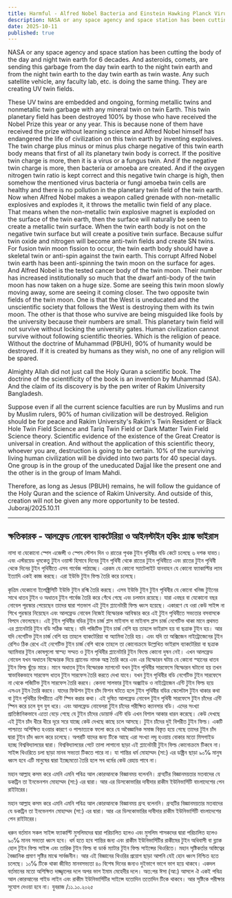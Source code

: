 ```yaml
---
title: Harmful - Alfred Nobel Bacteria and Einstein Hawking Planck Viruses
description: NASA or any space agency and space station has been cutting the body of the day and night twin earth for 6 decades. And asteroids, comets, are sending this garbage from the day twin earth to the night twin earth and from the night twin earth to the day twin earth as twin waste. Any such satellite vehicle, any faculty lab, etc. is doing the same thing. They are creating UV twin fields.
date: 2025-10-11
published: true
---
```


NASA or any space agency and space station has been cutting the body of the day and night twin earth for 6 decades. And asteroids, comets, are sending this garbage from the day twin earth to the night twin earth and from the night twin earth to the day twin earth as twin waste. Any such satellite vehicle, any faculty lab, etc. is doing the same thing. They are creating UV twin fields.

These UV twins are embedded and ongoing, forming metallic twins and nonmetallic twin garbage with any mineral twin on twin Earth. This twin planetary field has been destroyed 100% by those who have received the Nobel Prize this year or any year. This is because none of them have received the prize without learning science and Alfred Nobel himself has endangered the life of civilization on this twin earth by inventing explosives. The twin charge plus minus or minus plus charge negative of this twin earth body means that first of all its planetary twin body is correct. If the positive twin charge is more, then it is a virus or a fungus twin. And if the negative twin charge is more, then bacteria or amoeba are created. And if the oxygen nitrogen twin ratio is kept correct and this negative twin charge is high, then somehow the mentioned virus bacteria or fungi amoeba twin cells are healthy and there is no pollution in the planetary twin field of the twin earth. Now when Alfred Nobel makes a weapon called grenade with non-metallic explosives and explodes it, it throws the metallic twin field of any place. That means when the non-metallic twin explosive magnet is exploded on the surface of the twin earth, then the surface will naturally be seen to create a metallic twin surface. When the twin earth body is not on the negative twin surface but will create a positive twin surface. Because sulfur twin oxide and nitrogen will become anti-twin fields and create SN twins. For fusion twin moon fission to occur, the twin earth body should have a skeletal twin or anti-spin against the twin earth. This corrupt Alfred Nobel twin earth has been anti-spinning the twin moon on the surface for ages. And Alfred Nobel is the tested cancer body of the twin moon. Their number has increased institutionally so much that the dwarf anti-body of the twin moon has now taken on a huge size. Some are seeing this twin moon slowly moving away, some are seeing it coming closer. The two opposite twin fields of the twin moon. One is that the West is uneducated and the unscientific society that follows the West is destroying them with its twin moon. The other is that those who survive are being misguided like fools by the university because their numbers are small. This planetary twin field will not survive without locking the university gates. Human civilization cannot survive without following scientific theories. Which is the religion of peace. Without the doctrine of Muhammad (PBUH), 90% of humanity would be destroyed. If it is created by humans as they wish, no one of any religion will be spared.

Almighty Allah did not just call the Holy Quran a scientific book. The doctrine of the scientificity of the book is an invention by Muhammad (SA). And the claim of its discovery is by the pen writer of Rakim University Bangladesh.

Suppose even if all the current science faculties are run by Muslims and run by Muslim rulers, 90% of human civilization will be destroyed. Religion should be for peace and Rakim University's Rakim's Twin Resident or Black Hole Twin Field Science and Tariq Twin Field or Dark Matter Twin Field Science theory. Scientific evidence of the existence of the Great Creator is universal in creation. And without the application of this scientific theory, whoever you are, destruction is going to be certain. 10% of the surviving living human civilization will be divided into two parts for 40 special days. One group is in the group of the uneducated Dajjal like the present one and the other is in the group of Imam Mahdi.

Therefore, as long as Jesus (PBUH) remains, he will follow the guidance of the Holy Quran and the science of Rakim University. And outside of this, creation will not be given any more opportunity to be tested.
Juboraj/2025.10.11

---

## ক্ষতিকারক - আলফ্রেড নোবেল ব‍্যাকটেরিয়া ও আইনস্টাইন হকিং প্ল‍্যাঙ্ক ভাইরাস

নাসা বা যেকোনো স্পেস এজেন্সী ও স্পেস স্টেশন  দিন ও রাতের পৃথক টুইন পৃথিবীর বডি কেটে চলেছে ৬ দশক যাবত। এবং   এস্টরয়েড ধুমকেতু টুইন  ওয়াস্ট হিসাবে দিনের টুইন পৃথিবী থেকে রাতের টুইন পৃথিবীতে এবং রাতের টুইন পৃথিবী থেকে দিনের টুইন পৃথিবীতে এসব গার্বেজ পাঠাচ্ছে। এরকম যে কোনো স‍্যাটেলাইট যানবাহন যে কোনো ফ‍্যাকাল্টির ল‍্যাব ইত‍্যাদি একই কাজ করছে। এরা ইউভি টুইন ফিল্ড তৈরি করে চলেছে।

কৃত্রিম যেকোনো ইলেক্ট্রিসিটি ইউভি টুইন রশ্মি তৈরি করছে। এসব ইউভি টুইন টুইন পৃথিবীর যে কোনো খনিজ টুইনের সাথে ধাতব টুইন ও অধাতব টুইন গার্বেজ তৈরি করে গেঁথে গেছে এবং চলমান রয়েছে। যারা এবছর বা যেকোনো বছর নোবেল পূরস্কার পেয়েছেন তাদের দ্বারা শতভাগ এই টুইন প্ল‍্যানেটারী ফিল্ড ধ্বংস হয়েছে। একারণে যে ওরা কেউ সাইন্স না শিখে পুরস্কার নিয়েছেন এবং আলফ্রেড নোবেল নিজেই বিস্ফোরক আবিস্কার করে এই টুইন পৃথিবীতে সভ‍্যতার বসবাসকে বিপদে ফেলেছেন। এই টুইন  পৃথিবীর বডির টুইন চার্জ প্লাস মাইনাস বা মাইনাস প্লাস চার্জ নেগেটিভ থাকা মানে প্রথমত এর প্ল‍্যানেটারি টুইন বডি সঠিক আছে। যদি পজিটিভ টুইন চার্জ বেশি হয় তাহলে ভাইরাস হয় বা ছত্রাক টুইন হয়। আর যদি নেগেটিভ টুইন চার্জ বেশি হয় তাহলে ব‍্যাকটেরিয়া বা অ‍্যামিবা তৈরি হয়। এবং যদি তা অক্সিজেন নাইট্রোজেনের টূইন রেশিও ঠিক রেখে এই নেগেটিভ টুইন চার্জ বেশি থাকে তাহলে তা কোনোক্রমে উল্লেখিত ভাইরাস ব‍্যাকটেরিয়া বা ছত্রাক অ‍্যামিবার টুইন কোষগুলো স্বাস্হ‍্য সম্মত ও টুইন পৃথিবীর প্ল‍্যানেটারি টুইন ফিল্ডে কোনো দুষন নেই। এখন আলফ্রেড নোবেল যখন অধাতব বিস্ফোরক দিয়ে গ্র‍্যানেড নামক অস্ত্র তৈরি করে এবং এর বিস্ফোরন ঘটায় যে কোনো স্হানের ধাতব টুইন ফিল্ড ছুঁড়ে মারে। মানে অধাতব টুইন বিস্ফোরক ম‍্যাগনেট যখন  টুইন পৃথিবীর সারফেসে বিস্ফোরন ঘটানো হয় তখন স্বাভাবিকভাবে সারফেস ধাতব টুইন সারফেস তৈরি করতে দেখা যাবে। যখন টুইন পৃথিবীর বডি নেগেটিভ টুইন সারফেসে না থেকে পজিটিভ টুইন সারফেস তৈরি করবে। কেননা সালফার টুইন অক্সাইড ও নাইট্রোজেন এন্টি টুইন ফিল্ড হয়ে এসএন টুইন তৈরি করবে। যাদের ফিউশন টূইন চাঁদ ফিশন ঘটতে হলে টুইন পৃথিবীর বডির স্কেলেটাল টুইন থাকার কথা বা টুইন পৃথিবীর বিপরীতে এন্টি স্পিন করার কথা। এই দুষিত আলফ্রেড নোবেল টুইন পৃথিবী সারফেসে টুইন চাঁদের এন্টি স্পিন করে চলে যুগ যুগ ধরে। এবং আলফ্রেড নোবেলরা টুইন চাঁদের পরীক্ষিত ক‍্যানসার বডি। এদের সংখ‍্যা প্রাতিষ্ঠানিকভাবে এতো বেড়ে গেছে যে টুইন চাঁদের ডোয়ার্ফ এন্টি বডি এখন বিশাল আকার ধারন করেছে। কেউ দেখছে এই টুইন চাঁদ ধীরে ধীরে দূরে সরে যাচ্ছে কেউ দেখছে কাছে চলে আসছে। টুইন চাঁদের দুই বিপরীত টুইন ফিল্ড। একটি পাশ্চাত‍্য অশিক্ষিত হওয়ার কারণে ও পাশ্চাত্যকে ফলো করে যে অবৈজ্ঞানিক সমাজ বিস্তৃত হয়ে গেছে তাদের টুইন চাঁদ দ্বারা টুইন চাঁদ ধ্বংস করে চলেছে। অপরটি যাদের জন‍্য টিকে আছে এরা সংখ‍্যা লঘু হওয়ায় বোকার মতো মিসগাইড হচ্ছে বিশ্ববিদ্যালয়ের দ্বারা। বিশ্ববিদ্যালয়ের গেটে তালা লাগানো ছাড়া এই প্ল‍্যানেটারী টুইন ফিল্ড কোনোক্রমে টিকবে না। সাইন্স থিওরিতে চলা ছাড়া মানব সভ‍্যতা টিকতে পারে না। যা শান্তির ধর্ম মোহাম্মদ (সা:) এর ডক্ট্রিন ছাড়া ৯০℅ মানুষ ধ্বংস হবে এটি মানুষের দ্বারা ইচ্ছেমতো তৈরি হলে সব ধর্মের কেউ রেহায় পাবে না।

মহান আল্লাহ কসম করে এমনি এমনি পবিত্র আল কোরআনকে বিজ্ঞানময় বলেননি। গ্রন্হটির বিজ্ঞানময়তার মতবাদের যে ডকট্রিন তা ইনভেনশন মোহাম্মদ (সা:) এর দ্বারা। আর এর ডিসকোভারির দাবীদার  রাকীম ইউনিভার্সিটি বাংলাদেশের পেন রাইটারের।

মহান আল্লাহ কসম করে এমনি এমনি পবিত্র আল কোরআনকে বিজ্ঞানময় গ্রন্হ বলেননি। গ্রন্হটির বিজ্ঞানময়তার মতবাদের যে ডকট্রিন তা ইনভেনশন মোহাম্মদ (সা:) এর দ্বারা। আর এর ডিসকোভারির দাবীদার  রাকীম ইউনিভার্সিটি বাংলাদেশের পেন রাইটারের।

ধরুন বর্তমান সকল সাইন্স ফ‍্যাকাল্টি মুসলিমদের দ্বারা পরিচালিত হলেও এবং মুসলিম শাসকদের দ্বারা পরিচালিত হলেও ৯০℅ মানব সভ‍্যতা ধ্বংস হবে। ধর্ম হতে হবে শান্তির জন‍্য এবং রাকীম ইউনিভার্সিটির রাকীমের টুইন অধিবাসী বা ব্ল‍্যাক হোল টুইন ফিল্ড  সাইন্স এবং তারিক টুইন ফিল্ড বা ডার্ক ম‍্যাটার টুইন ফিল্ড সাইন্সের থিওরিতে। মহান সৃষ্টিকর্তার অস্তিত্বের বৈজ্ঞানিক প্রমাণ সৃষ্টির মাঝে সার্বজনীন। আর এই বিজ্ঞানের থিওরির প্রয়োগ ছাড়া আপনি যেই হোন ধ্বংস নিশ্চিত হতে চলেছে। ১০℅ টিকে থাকা জীবিত মানবসভ‍্যতা ৪০ বিশেষ দিনের জন‍্যও দুইভাগে ভাগে ভাগ হয়ে থাকবে। একদল বর্তমানের মতো অশিক্ষিত দাজ্জ্বালের দলে অপর ভাগ ইমাম মেহেদীর দলে। অত:পর ঈসা (আ:) আসলে ঐ একই পবিত্র আল কোরআনের গাইড লাইন এবং রাকীম ইউনিভার্সিটির সাইন্সে যতোদিন ততোদিন টিকে থাকবে। আর সৃষ্টিকে পরীক্ষার সুযোগ দেওয়া হবে না।
যুবরাজ /১১.১০.২০২৫

